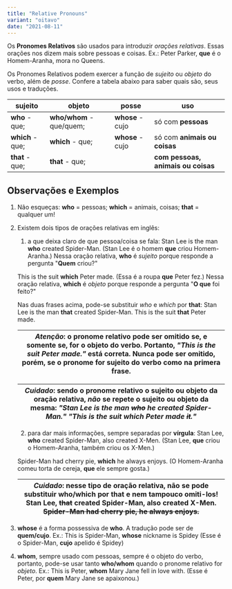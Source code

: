```yaml
---
title: "Relative Pronouns"
variant: "oitavo"
date: "2021-08-11"
---
```


Os **Pronomes Relativos** são usados para introduzir _orações relativas_. Essas orações nos dizem mais sobre pessoas e coisas. Ex.: Peter Parker, **que** é o Homem-Aranha, mora no Queens.

Os Pronomes Relativos podem exercer a função de _sujeito_ ou _objeto_ do verbo, além de _posse_. Confere a tabela abaixo para saber quais são, seus usos e traduções.

| sujeito          | objeto                   | posse            | uso                                |
| ---------------- | ------------------------ | ---------------- | ---------------------------------- |
| **who** - que;   | **who/whom** - que/quem; | **whose** - cujo | só com **pessoas**                 |
| **which** - que; | **which** - que;         | **whose** - cujo | só com **animais ou coisas**       |
| **that** - que;  | **that** - que;          |                  | **com pessoas, animais ou coisas** |

## Observações e Exemplos

1.  Não esqueças: **who** = pessoas; **which** = animais, coisas; **that** = qualquer um!

2.  Existem dois tipos de orações relativas em inglês:

    1. a que deixa claro de que pessoa/coisa se fala:
       Stan Lee is the man **who** created Spider-Man. (Stan Lee é o homem **que** criou Homem-Aranha.) Nessa oração relativa, **who** é _sujeito_ porque responde a pergunta "**Quem** criou?"

    This is the suit **which** Peter made. (Essa é a roupa **que** Peter fez.) Nessa oração relativa, **which** é _objeto_ porque responde a pergunta "**O que** foi feito?"

    Nas duas frases acima, pode-se substituir _who_ e _which_ por **that**: Stan Lee is the man **that** created Spider-Man. This is the suit **that** Peter made.

    | _Atenção_: o pronome relativo pode ser omitido se, e somente se, for o objeto do verbo. Portanto, _"This is the suit Peter made."_ está correta. Nunca pode ser omitido, porém, se o pronome for sujeito do verbo como na primera frase. |
    | ---------------------------------------------------------------------------------------------------------------------------------------------------------------------------------------------------------------------------------------- |

    | _Cuidado_: sendo o pronome relativo o sujeito ou objeto da oração relativa, _não_ se repete o sujeito ou objeto da mesma: _"Stan Lee is the man ~~who~~ he created Spider-Man."_ _"This is the suit which Peter made ~~it~~."_ |
    | ------------------------------------------------------------------------------------------------------------------------------------------------------------------------------------------------------------------------------ |

    2. para dar mais informações, sempre separadas por **vírgula**:
       Stan Lee, **who** created Spider-Man, also created X-Men. (Stan Lee, **que** criou o Homem-Aranha, também criou os X-Men.)

    Spider-Man had cherry pie, **which** he always enjoys. (O Homem-Aranha comeu torta de cereja, **que** ele sempre gosta.)

    | _Cuidado_: nesse tipo de oração relativa, **não** se pode substituir **who/which** por **that** e nem tampouco omiti-los! Stan Lee, ~~that~~ created Spider-Man, also created X-Men. ~~Spider-Man had cherry pie, he always enjoys.~~ |
    | ------------------------------------------------------------------------------------------------------------------------------------------------------------------------------------------------------------------------------------- |

3.  **whose** é a forma possessiva de **who**. A tradução pode ser de **quem/cujo**. Ex.: This is Spider-Man, **whose** nickname is Spidey (Esse é o Spider-Man, **cujo** apelido é Spidey)

4.  **whom**, sempre usado com pessoas, sempre é o objeto do verbo, portanto, pode-se usar tanto **who/whom** quando o pronome relativo for _objeto_. Ex.: This is Peter, **whom** Mary Jane fell in love with. (Esse é Peter, por **quem** Mary Jane se apaixonou.)
